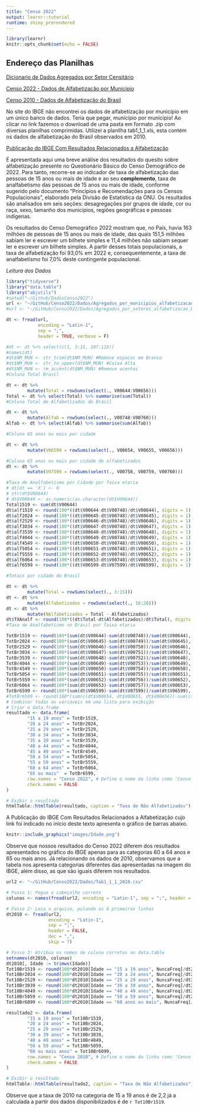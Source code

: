 ```yaml
---
title: "Censo 2022"
output: learnr::tutorial
runtime: shiny_prerendered
---
```


```r
library(learnr)
knitr::opts_chunk$set(echo = FALSE)
```


## Endereço das Planilhas

[Dicionario de Dados Agregados por Setor Censitário](https://ftp.ibge.gov.br/Censos/Censo_Demografico_2022/Agregados_por_Setores_Censitarios/dicionario_de_dados_agregados_por_setores_censitarios.xlsx)

[Censo 2022 - Dados de Alfabetização por Município](https://www.ibge.gov.br/estatisticas/downloads-estatisticas.html?caminho=Censos/Censo_Demografico_2022/Agregados_por_Setores_Censitarios/Agregados_por_Municipio_csv/)

[Censo 2010 - Dados de Alfabetização do Brasil](https://ftp.ibge.gov.br/Censos/Censo_Demografico_2010/Educacao_e_Deslocamento/xls/brasil_xls.zip)

No site do IBGE não encontrei os dados de alfabetização por município em um único banco de dados. Teria que pegar, município por município! Ao clicar no link fazemos o download de uma pasta em formato .zip com diversas planilhas comprimidas. Utilizei a planilha tab1_1_1.xls, esta contém os dados de alfabetização do Brasil observados em 2010.


[Publicação do IBGE Com Resultados Relacionados a Alfabetização](https://biblioteca.ibge.gov.br/visualizacao/periodicos/3108/cd_2022_alfabetizacao.pdf)

É apresentada aqui uma breve análise dos resultados do quesito sobre alfabetização 
presente no Questionário Básico do Censo Demográfico de 2022. Para tanto, recorre-se 
ao indicador de taxa de alfabetização das pessoas de 15 anos ou mais de idade e 
ao seu **complemento**, taxa de analfabetismo das pessoas de 15 anos ou mais de idade, 
conforme sugerido pelo documento “Princípios e Recomendações para os Censos Populacionais”, 
elaborado pela Divisão de Estatística da ONU. Os resultados são analisados em 
seis seções: desagregações por grupos de idade, cor ou raça, sexo, tamanho dos 
municípios, regiões geográficas e pessoas indígenas.

Os resultados do Censo Demográfico 2022 mostram que, no País, havia 163 milhões
de pessoas de 15 anos ou mais de idade, das quais 151,5 milhões sabiam ler e escrever
um bilhete simples e 11,4 milhões não sabiam sequer ler e escrever um bilhete simples.
A partir desses totais populacionais, a taxa de alfabetização foi 93,0% em 2022 e, 
consequentemente, a taxa de analfabetismo foi 7,0% deste contingente populacional. 

*Leitura dos Dados*

```r
library("tidyverse")
library("data.table")
library("abjutils")
#setwd("~/Github/DadosCenso2022")
url <- "~/GitHub/Censo2022/Dados/Agregados_por_municipios_alfabetizacao_BR.csv"
#url <- "~/GitHub/Censo2022/Dados/Agregados_por_setores_alfabetizacao_BR.csv"

dt <- fread(url,
            encoding = "Latin-1",
            sep = ";",
            header = TRUE, verbose = F)

#dt <- dt %>% select(c(1, 3:15, 107:119))
#names(dt)
#dt$NM_MUN <- str_trim(dt$NM_MUN) #Remove espacos em Branco
#dt$NM_MUN <- str_to_upper(dt$NM_MUN) #Caixa Alta
#dt$NM_MUN <- rm_accent(dt$NM_MUN) #Remove acentos
#Coluna Total Brasil

dt <- dt %>%
        mutate(Total = rowSums(select(., V00644:V00656)))
Total <- dt %>% select(Total) %>% summarise(sum(Total))
#Coluna Total de Alfabetizados do Brasil

dt <- dt %>%
        mutate(Alfab = rowSums(select(., V00748:V00760)))
Alfab <- dt %>% select(Alfab) %>% summarise(sum(Alfab))

#Coluna 65 anos ou mais por cidade

dt <- dt %>%
        mutate(V06599 = rowSums(select(., V00654, V00655, V00656)))

#Coluna 65 anos ou mais por cidade de alfabetizados
dt <- dt %>%
        mutate(V07599 = rowSums(select(., V00758, V00759, V00760)))

#Taxa de Analfabetismo por Cidade por faixa etaria
# dt[dt == 'X'] <- 0
# str(dt$V00644)
# dt$V00644 <- as.numeric(as.character(dt$V00644))
Total1519 <- sum(dt$V00644)
dt$alf1519 <- round(100*((dt$V00644-dt$V00748)/dt$V00644), digits = 1)
dt$alf2024 <- round(100*((dt$V00645-dt$V00748)/dt$V00645), digits = 1)
dt$alf2529 <- round(100*((dt$V00646-dt$V00748)/dt$V00646), digits = 1)
dt$alf3034 <- round(100*((dt$V00647-dt$V00748)/dt$V00647), digits = 1)
dt$alf3539 <- round(100*((dt$V00648-dt$V00748)/dt$V00648), digits = 1)
dt$alf4044 <- round(100*((dt$V00649-dt$V00748)/dt$V00649), digits = 1)
dt$alf4549 <- round(100*((dt$V00650-dt$V00748)/dt$V00650), digits = 1)
dt$alf5054 <- round(100*((dt$V00651-dt$V00748)/dt$V00651), digits = 1)
dt$alf5559 <- round(100*((dt$V00652-dt$V00748)/dt$V00652), digits = 1)
dt$alf6064 <- round(100*((dt$V00653-dt$V00748)/dt$V00653), digits = 1)
dt$alf6599 <- round(100*((dt$V06599-dt$V07599)/dt$V06599), digits = 1)

#Totais por cidade do Brasil

dt <- dt %>%
        mutate(Total = rowSums(select(., 3:15)))
dt <- dt %>%
        mutate(Alfabetizados = rowSums(select(., 16:28)))
dt <- dt %>% 
        mutate(NAlfabetizados = Total - Alfabetizados)
dt$TXAnalf <- round(100*((dt$Total-dt$Alfabetizados)/dt$Total), digits = 5)
#Taxa de Analfabetismo no Brasil por faixa etaria

TotBr1519 <- round(100*(sum(dt$V00644)-sum(dt$V00748))/sum(dt$V00644), digits = 1)
TotBr2024 <- round(100*(sum(dt$V00645)-sum(dt$V00749))/sum(dt$V00645), digits = 1)
TotBr2529 <- round(100*(sum(dt$V00646)-sum(dt$V00750))/sum(dt$V00646), digits = 1)
TotBr3034 <- round(100*(sum(dt$V00647)-sum(dt$V00751))/sum(dt$V00647), digits = 1)
TotBr3539 <- round(100*(sum(dt$V00648)-sum(dt$V00752))/sum(dt$V00648), digits = 1)
TotBr4044 <- round(100*(sum(dt$V00649)-sum(dt$V00753))/sum(dt$V00649), digits = 1)
TotBr4549 <- round(100*(sum(dt$V00650)-sum(dt$V00754))/sum(dt$V00650), digits = 1)
TotBr5054 <- round(100*(sum(dt$V00651)-sum(dt$V00755))/sum(dt$V00651), digits = 1)
TotBr5559 <- round(100*(sum(dt$V00652)-sum(dt$V00756))/sum(dt$V00652), digits = 1)
TotBr6064 <- round(100*(sum(dt$V00653)-sum(dt$V00757))/sum(dt$V00653), digits = 1)
TotBr6599 <- round(100*(sum(dt$V06599)-sum(dt$V07599))/sum(dt$V06599), digits = 1)
#TotBr6599 <- round(100*(sum(c(dt$V00654, dt$V00655, dt$V00656))-sum(c(dt$V00758, dt$V00759, dt$V00760)))/sum(c(dt$V00654, dt$V00655, dt$V00656)), digits = 1)
# Combinar todas as variáveis em uma lista para exibição
# Criar o data.frame
resultado <- data.frame(
        "15 a 19 anos" = TotBr1519,
        "20 a 24 anos" = TotBr2024,
        "25 a 29 anos" = TotBr2529,
        "30 a 34 anos" = TotBr3034,
        "35 a 39 anos" = TotBr3539,
        "40 a 44 anos" = TotBr4044,
        "45 a 49 anos" = TotBr4549,
        "50 a 54 anos" = TotBr5054,
        "55 a 59 anos" = TotBr5559,
        "60 a 64 anos" = TotBr6064,
        "65 ou mais"  = TotBr6599,
        row.names = "Censo 2022", # Define o nome da linha como 'Censo 2022'
        check.names = FALSE
)

# Exibir o resultado
htmlTable::htmlTable(resultado, caption = "Taxa de Não Alfabetizados")

```

A Publicação do IBGE Com Resultados Relacionados a Alfabetização cujo link foi 
indicado no inicio deste texto apresenta o gráfico de barras abaixo.

```r
knitr::include_graphics("images/Idade.png")

```

Observe que nossos resultados do Censo 2022 diferem dos resultados apresentados no gráfico do IBGE apenas para as categorias 60 a 64 anos e 65 ou mais anos. Já relacionando os dados de 2010, observamos que a tabela nos apresenta categorias diferentes das apresentadas na imagem do IBGE, além disso, as que são iguais diferem nos resultados.

```r
url2 <- "~/GitHub/Censo2022/Dados/Tab1_1_1_2010.csv"

# Passo 1: Pegue o cabeçalho correto
colunas <- names(fread(url2, encoding = "Latin-1", sep = ";", header = TRUE, nrows = 1))

# Passo 2: Leia o arquivo, pulando as 6 primeiras linhas
dt2010 <- fread(url2, 
                encoding = "Latin-1", 
                sep = ";", 
                header = FALSE,
                dec = ",",
                skip = 7)

# Passo 3: Atribua os nomes de coluna corretos ao data.table
setnames(dt2010, colunas)
dt2010[, Idade := trimws(Idade)]
Tot10Br1519 <- round(100*dt2010[Idade == "15 a 19 anos", NuncaFreq]/dt2010[Idade == "15 a 19 anos", Total], digits = 2)
Tot10Br2024 <- round(100*dt2010[Idade == "20 a 24 anos", NuncaFreq]/dt2010[Idade == "20 a 24 anos", Total], digits = 2)
Tot10Br2529 <- round(100*dt2010[Idade == "25 a 29 anos", NuncaFreq]/dt2010[Idade == "25 a 29 anos", Total], digits = 2)
Tot10Br3039 <- round(100*dt2010[Idade == "30 a 39 anos", NuncaFreq]/dt2010[Idade == "30 a 39 anos", Total], digits = 2)
Tot10Br4049 <- round(100*dt2010[Idade == "40 a 49 anos", NuncaFreq]/dt2010[Idade == "40 a 49 anos", Total], digits = 2)
Tot10Br5059 <- round(100*dt2010[Idade == "50 a 59 anos", NuncaFreq]/dt2010[Idade == "50 a 59 anos", Total], digits = 2)
Tot10Br6099 <- round(100*dt2010[Idade == "60 anos ou mais", NuncaFreq]/dt2010[Idade == "60 anos ou mais", Total], digits = 2)

resultado2 <- data.frame(
        "15 a 19 anos" = Tot10Br1519,
        "20 a 24 anos" = Tot10Br2024,
        "25 a 29 anos" = Tot10Br2529,
        "30 a 39 anos" = Tot10Br3039,
        "40 a 49 anos" = Tot10Br4049,
        "50 a 59 anos" = Tot10Br5059,
        "60 ou mais anos" = Tot10Br6099,
        row.names = "Censo 2010", # Define o nome da linha como 'Censo 2022'
        check.names = FALSE
)

# Exibir o resultado
htmlTable::htmlTable(resultado2, caption = "Taxa de Não Alfabetizados")


```

Observe que a taxa de 2010 na categoria de 15 a 19 anos é de 2,2 já a calculada a partir dos dados disponibilizados é de `r Tot10Br1519`.

